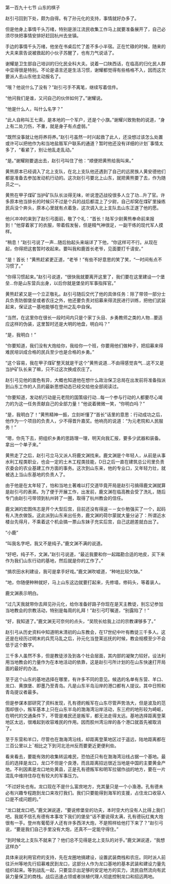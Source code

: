 

第一百九十七节 山东的棋子

赵引弓回到下处，颇为自得。有了孙元化的支持，事情就好办多了。

但是他身上事情千头万绪，特别是浙江流民收集工作马上就要准备展开了，自己必须尽快把事情安排好赶回杭州去坐镇。

手边的事情千头万绪，他坐在书桌后忙了差不多小半宿。正在忙碌的时候，随来的大夫来禀告说被救起的小伙子苏醒了，也有力气说话了。

谢耀是卫生部自己培训的归化民全科大夫。说着一口陕西话，在临高的归化民人群中显得很是特别。不论是语言还是生活习惯，谢耀都觉得有些格格不入，因而这次要派人去山东他主动报名了。

“哦？他说什么了没有？”赵引弓手不离笔，继续写着信件。

“他问我们是谁，又问自己的伙伴如何了。”谢耀说。

“他是什么人，叫什么名字？”

“此人自称叫王七索，是本地的一个军户，还是个小旗。”谢耀兴致勃勃的说道，“身上有二处刀伤，不重，就是身子有点虚弱。”

“既然没事就让他将养将养。”赵引弓虽然一时兴起救了此人，还没想过该怎么处置或许可以把他作为和当地盐贩军户联系的通道？暂时他还没有详细的计划ˉ事情太多了，“看紧了，别让他乱走乱动。”

“是。”谢耀刚要退出去，赵引弓叫住了他：“顺便把黄熊给我叫来。”

黄熊原本已经调入了北上支队，在北上支队他还遇到了自己的远房族人黄安德他们都是准备去参加发动机行动的。这次赵引弓要北上山东，就把黄熊要了去，作为随员之一。

黄熊在甲子煤矿当护矿队队长淡得无味，听说澄迈战役很多人立了功…升了官。许多原本他当排长的时候只不过是个兵的战后都混上了少尉，自己却窝在煤矿里操练民兵没个奔头，原本心里就有点着急，这次调入北上支队去山东正遂了他的愿。

他兴冲冲的来到了赵引弓面前，敬了个礼：“首长！陆军少尉黄熊奉命前来报到！”他穿着家丁的衣服，带着假发髻，但是精气神很足，一副干练的现代军人摸样。

“稍息！”赵引弓说了一声…随后抬起头来端详了下他，“你这样可不行。从现在起，你得把这套暂时收起来。要叫我和鹿首长老爷，见面要打千请安。”

“是！首长！”黄熊赶紧更正道，“老爷！”有些不好意思的笑了笑，“一时间有点不习惯了。”

“你得习惯起来。”赵引弓说道，“很快我就要离开这里了，我们要在这里建设一个堡垒…你是山东营兵出身，以后你就是堡垒的军事指挥官。”

黄熊赶紧又是一个立正敬礼。赵引弓随后交代了他的具体任务：除了带领一部分士兵负责防御堡垒或者农庄之外，他还要负责对招募来得流民进行训练，把他们武装起来，保证这一基地能够在登州之乱中自保。

“当然，在这里你在很长一段时间内只是个家丁头目、乡勇教师之类的人物…要适应这样的伪装，这里暂时还是大明的地盘，明白吗？”

“是，我明白！”

“你要知道，我们没有大炮给你，我给你一个班，你要用他们做种子，把招募来得难民培训成合格的民兵至少也是合格的乡勇。”

“这个容易，我在甲子煤矿整天就是干这个”黄熊说道…不由得感觉丧气…这不又是当护矿队长来了嘛，只不过这次换成农庄了。

赵引弓见他的面色有异，大概也知道他在想什么政治保卫总局在出发前将准备指派到山东工作的人员的最新思想动态已经交给他全部阅读过。

“你要知道，发动机行动是元老院的国策级行动…每一个参与行动的人都要尽心竭力的为这一任务贡献自己的全部力量！”他说着微微一笑，“你明白吗？”

“是，我明白了！”黄熊精神一振，立刻听懂了“首长”话里的意思：行动成功之后，他作为一个项目的负责人，少不得晋升嘉奖。他响亮的说道：“为元老院和人民服务！”

“嗯，你先下去，把组织乡勇的思路理一理，明天向我汇报，要多少武器和装备。拿出一个单子来。”

黄熊走了之后，赵引弓立马又派人将鹿文渊找来。鹿文渊是个年轻人，从前是从事水利工程类职业，也会一定的土木工程类技能，D日之后一直在建筑总公司里负责农委会的农业基建工作方面的事务。这次到山东来，他的专业口，又年轻力壮，就被选上当山东基地的负责人了。

由于他是在太年轻了，怕和当地土著难以打交道毕竟开局是赵引弓搞得鹿文渊就算是赵引弓的表弟。为了便于开展工作，出发前，鹿文渊在临高教会受了洗礼，随后专门由赵引弓带领到杭州转了一圈，取得了杭州教会的信任。

鹿文渊的宏图伟志是开个大型后宫，目前还没有得逞－－女仆勉强买了一个，起码有人洗衣做饭。这此派到山东来出任务，鹿文渊的荷尔蒙就大量分泌了：所谓近水楼台先得月，不乘着这个机会搞一票山东妹子充实后宫，自己这趟差就白出了。

“小鹿”

“叫我名字吧，我又不是纯子。”鹿文渊不满的说道。

“好吧，纯子不，文渊，”赵引弓说道，“最近我要和你一起踏勘合适的地皮，买下来作为我们山东行动的基地，然后就是你的工作了。”

“搞农田水利建设，我可是拿手好戏。”鹿文渊吹嘘道，“种地比较欠缺。”

“地，你随便种种就好，马上山东这边就要打起来，先修墙，修码头，等着装人。

鹿文渊表示明白。

“过几天我就带你去拜见孙元化，给你准备好路子你现在是天主教徒，别忘记参加当地教会的宗教活动，特别是每周的礼拜！”赵引弓叮嘱道，“别露陷了！”

“好，我知道了。”鹿文渊无可奈何的点头，“吴院长给我上过的宗教课够多了。”

赵引弓从历史资料中知道明末清初的山东教会，在17世纪中叶有教徒三千多人。这还是在经历过明末的兵荒马乱之后，孙元化当登莱巡抚的时候，教会规模至少不会低于这个数字。

三千多人虽然不多，但是教徒涉及到各个社会层面，其内部的凝聚力较好。设法利用当地教会的力量作为在本地活动的依靠，这是赵引弓所计划的在山东快速打开局面的最好的办法。

至于这个山东的基地选择在哪里，有许多不同的意见。候选的名单有东营、羊口、龙口、黄旗堡、即墨乃至青岛。凡是山东半岛沿岸的港口都有人提议。其中日照和青岛提议者最多。

但是参谋本部研究了资料发现，孔有德的叛军在山东尽管声势浩大，但是波及的范围却很小，叛军基本上只在山东半岛的渤海湾沿岸活动，东三府的地形较为崎岖，在明代的交通条件下，不管是难民还是叛军，都无法走得太远。基地选择距离登莱地区太远，很难起到收容难民的作用。因而胶州湾沿岸的各个港口就首先被取消了。

至于东营和羊口，尽管也在渤海湾沿线，却距离登莱地区过于遥远，陆地距离都在三百公里以上ˉ相比之下到河北沧州反而要更近更便利些。

看来看去，要能有效的收集转运难民，恐怕还只有在渤海湾沿线占据一个基地。最后的选择是龙口，龙口不但是个良港，而且距离招远很近当地是中国的主要黄金产地。不利因素是龙口地处黄县，正是孔有德叛军和明军拉锯作战的地方，要在一片混乱中维持住存在有较大的军事压力。

“不过好处也有。龙口现在不是什么富庶地方，充其量只是一个小渔港。孔有德未必有兴趣专程跑到龙口来攻打我们。我们只要能得到海军的支援，占住龙口收容人口是不成问题的。”

“龙口就龙口吧。”鹿文渊说道，“要说修堡垒的功夫，本时空大约没有人比得上我们吧。我就不信孔有德有本事攻下我们的堡垒“话不要说得太满，孔有德玩红夷大炮很有一手。登州有葡萄牙人还有许多西洋大炮，不是照样给他打下来了？”赵引弓说，“要是我们自己手里没有大炮，还真不一定能守得住。”

“到时候北上支队不就来了？他们总不见得是北上支队的对手。”鹿文渊说道，“我想这样办”

具体来说利用官府的支持，先在龙圈地搞建设，设置武装商栈和农庄。同时派人前往沂州等地先行招募难民到龙口，这部分人作为龙口基地的基本武装和建设力量先组织起来。等到战乱一起，只要显示出足够的安定地方的实力，流民自然流向有武装力量保卫的商栈。战后迅速占领或者扶植代理人彻底控制龙口和招远两地。

